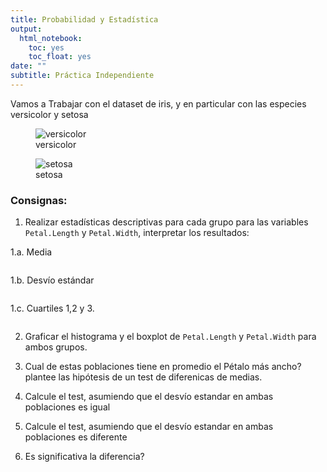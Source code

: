 ```yaml
---
title: Probabilidad y Estadística
output:
  html_notebook:
    toc: yes
    toc_float: yes
date: ""
subtitle: Práctica Independiente
---
```


Vamos a Trabajar con el dataset de iris, y en particular con las especies versicolor y setosa

![versicolor](img/versicolor.jpg)

![setosa](img/setosa.jpg)


### Consignas:

1. Realizar estadísticas descriptivas para cada grupo para las variables `Petal.Length` y `Petal.Width`, interpretar los resultados:

1.a. Media

```r

```

1.b. Desvío estándar

```r

```

1.c. Cuartiles 1,2 y 3.

```r

```

 
 
 
2. Graficar el histograma y el boxplot de `Petal.Length` y `Petal.Width` para ambos grupos.

3. Cual de estas poblaciones tiene en promedio el Pétalo más ancho? plantee las hipótesis de un test de diferenicas de medias.

4. Calcule el test, asumiendo que el desvío estandar en ambas poblaciones es igual
5. Calcule el test, asumiendo que el desvío estandar en ambas poblaciones es diferente
6. Es significativa la diferencia?

